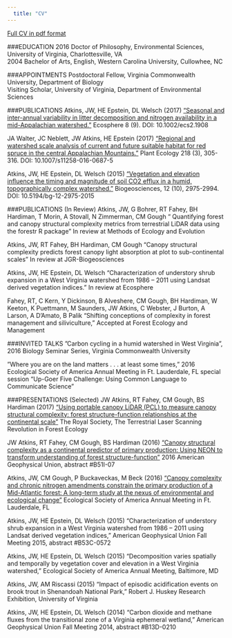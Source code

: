 ```yaml
---
  title: "CV"
---
```


[Full CV in pdf format](CV_Atkins_Jeff.pdf)


###EDUCATION
2016 	Doctor of Philosophy, Environmental Sciences, University of Virginia, Charlottesville, VA 	
2004	Bachelor of Arts, English, Western Carolina University, Cullowhee, NC

###APPOINTMENTS
Postdoctoral Fellow, Virginia Commonwealth University, Department of Biology  
Visiting Scholar, University of Virginia, Department of Environmental Sciences

###PUBLICATIONS
Atkins, JW, HE Epstein, DL Welsch (2017) [“Seasonal and inter-annual variability in litter decomposition and nitrogen availability in a mid-Appalachian watershed.”](http://onlinelibrary.wiley.com/doi/10.1002/ecs2.1908/abstract) Ecosphere 8 (9). DOI: 10.1002/ecs2.1908

JA Walter, JC Neblett, JW Atkins, HE Epstein (2017) [“Regional and watershed scale analysis of current and future suitable habitat for red spruce in the central Appalachian Mountains.”](pdfs/articles/walter_et_al_2017.pdf) Plant Ecology 218 (3), 305-316. DOI: 10.1007/s11258-016-0687-5

Atkins, JW, HE Epstein, DL Welsch (2015) [“Vegetation and elevation influence the timing and magnitude of soil CO2 efflux in a humid, topographically complex watershed.”](https://www.biogeosciences.net/12/2975/2015/bg-12-2975-2015.html) Biogeosciences, 12 (10), 2975-2994.  DOI:  10.5194/bg-12-2975-2015

###PUBLICATIONS (In Review)
Atkins, JW, G Bohrer, RT Fahey, BH Hardiman, T Morin, A Stovall, N Zimmerman, CM Gough “ Quantifying forest and canopy structural complexity metrics from terrestrial LiDAR data using the forestr R package” In review at Methods of Ecology and Evolution

Atkins, JW, RT Fahey, BH Hardiman, CM Gough “Canopy structural complexity predicts forest canopy light absorption at plot to sub-continental scales” In review at JGR-Biogeosciences

Atkins, JW, HE Epstein, DL Welsch “Characterization of understory shrub expansion in a West Virginia watershed from 1986 – 2011 using Landsat derived vegetation indices.” In review at Ecosphere

Fahey, RT, C Kern, Y Dickinson, B Alveshere, CM Gough, BH Hardiman, W Keeton, K Puettmann, M Saunders, JW Atkins, C Webster, J Burton, A Larson, A D’Amato, B Palik “Shifting conceptions of complexity in forest management and siliviculture,” Accepted at Forest Ecology and Management

###INVITED TALKS
”Carbon cycling in a humid watershed in West Virginia”, 2016 Biology Seminar Series, Virginia Commonwealth University  

”Where you are on the land matters . . . at least some times,” 2016 Ecological Society of America Annual Meeting in Ft. Lauderdale, FL special session “Up-Goer Five Challenge:  Using Common Language to Communicate Science”

###PRESENTATIONS (Selected)
JW Atkins, RT Fahey, CM Gough, BS Hardiman (2017) [“Using portable canopy LiDAR (PCL) to measure canopy structural complexity:  forest structure-function relationships at the continental scale”](pdfs/royal_society_poster.pdf) The Royal Society, The Terrestrial Laser Scanning Revolution in Forest Ecology 

JW Atkins, RT Fahey, CM Gough, BS Hardiman (2016) [“Canopy structural complexity as a continental predictor of primary production: Using NEON to transform understanding of forest structure-function”](pdfs/atkins_agu_slides_2016.pdf) 2016 American Geophysical Union, abstract #B51I-07 

Atkins, JW, CM Gough, P Buckaveckas, M Beck (2016) [“Canopy complexity and chronic nitrogen amendments constrain the primary production of a Mid-Atlantic forest: A long-term study at the nexus of environmental and ecological change”](pdfs/rice_npp_esa_2016_atkins_STANDARD_FORMAT.pdf) Ecological Society of America Annual Meeting in Ft. Lauderdale, FL 

Atkins, JW, HE Epstein, DL Welsch (2015) “Characterization of understory shrub expansion in a West Virginia watershed from 1986 – 2011 using Landsat derived vegetation indices,” American Geophysical Union Fall Meeting 2015, abstract #B53C-0572 

Atkins, JW, HE Epstein, DL Welsch (2015) “Decomposition varies spatially and temporally by vegetation cover and elevation in a West Virginia watershed,” Ecological Society of America Annual Meeting, Baltimore, MD 

Atkins, JW, AM Riscassi (2015) “Impact of episodic acidification events on brook trout in Shenandoah National Park,” Robert J. Huskey Research Exhibition, University of Virginia 

Atkins, JW, HE Epstein, DL Welsch (2014) “Carbon dioxide and methane fluxes from the transitional zone of a Virginia ephemeral wetland,” American Geophysical Union Fall Meeting 2014, abstract #B13D-0210 
